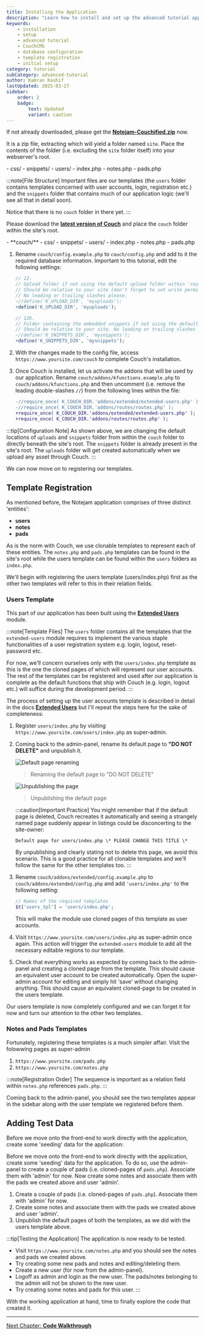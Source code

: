 ---
title: Installing the Application
description: "Learn how to install and set up the advanced tutorial application in CouchCMS, including database configuration and initial setup steps."
keywords:
    - installation
    - setup
    - advanced tutorial
    - CouchCMS
    - database configuration
    - template registration
    - initial setup
category: tutorial
subCategory: advanced-tutorial
author: Kamran Kashif
lastUpdated: 2025-03-27
sidebar:
    order: 2
    badge:
        text: Updated
        variant: caution
---


If not already downloaded, please get the [**Notejam-Couchified.zip**](./Notejam-Couchified.zip) now.

It is a zip file, extracting which will yield a folder named `site`. Place the contents of the folder (i.e. excluding the `site` folder itself) into your webserver's root.

<FileTree>
- css/
- snippets/
- users/
- index.php
- notes.php
- pads.php
</FileTree>

:::note[File Structure]
Important files are our templates (the `users` folder contains templates concerned with user accounts, login, registration etc.) and the `snippets` folder that contains much of our application logic (we'll see all that in detail soon).

Notice that there is no `couch` folder in there yet.
:::

Please download the [**latest version of Couch**](https://www.couchcms.com/products/) and place the `couch` folder within the site's root.

<FileTree>
- **couch/**
- css/
- snippets/
- users/
- index.php
- notes.php
- pads.php
</FileTree>

<Steps>

1. Rename `couch/config.example.php` to `couch/config.php` and add to it the required database information. Important to this tutorial, edit the following settings:

    ```php title="couch/config.php"
    // 12.
    // Upload folder if not using the default upload folder within 'couch'.
    // Should be relative to your site (don't forget to set write permissions on it).
    // No leading or trailing slashes please.
    -//define('K_UPLOAD_DIR', 'myuploads');
    +define('K_UPLOAD_DIR', 'myuploads');

    // 12b.
    // Folder containing the embedded snippets if not using the default 'snippets' folder within 'couch'.
    // Should be relative to your site. No leading or trailing slashes please.
    -//define('K_SNIPPETS_DIR', 'mysnippets');
    +define('K_SNIPPETS_DIR', 'mysnippets');
    ```

2. With the changes made to the config file, access `https://www.yoursite.com/couch` to complete Couch's installation.

3. Once Couch is installed, let us activate the addons that will be used by our application. Rename `couch/addons/kfunctions.example.php` to `couch/addons/kfunctions.php` and then uncomment (i.e. remove the leading double-slashes `//`) from the following lines within the file:

    ```diff lang="php" title="couch/addons/kfunctions.php"
    -//require_once( K_COUCH_DIR.'addons/extended/extended-users.php' );
    -//require_once( K_COUCH_DIR.'addons/routes/routes.php' );
    +require_once( K_COUCH_DIR.'addons/extended/extended-users.php' );
    +require_once( K_COUCH_DIR.'addons/routes/routes.php' );
    ```

</Steps>

:::tip[Configuration Note]
As shown above, we are changing the default locations of `uploads` and `snippets` folder from within the `couch` folder to directly beneath the site's root. The `snippets` folder is already present in the site's root. The `uploads` folder will get created automatically when we upload any asset through Couch.
:::

We can now move on to registering our templates.

## Template Registration

As mentioned before, the Notejam application comprises of three distinct 'entities':
- **users**
- **notes**
- **pads**

As is the norm with Couch, we use clonable templates to represent each of these entities. The `notes.php` and `pads.php` templates can be found in the site's root while the users template can be found within the `users` folders as `index.php`.

We'll begin with registering the users template (users/index.php) first as the other two templates will refer to this in their relation fields.

### Users Template

This part of our application has been built using the [**Extended Users**](../../../concepts/extended-users) module.

:::note[Template Files]
The `users` folder contains all the templates that the `extended-users` module requires to implement the various staple functionalities of a user registration system e.g. login, logout, reset-password etc.

For now, we'll concern ourselves only with the `users/index.php` template as this is the one the cloned pages of which will represent our user accounts. The rest of the templates can be registered and used after our application is complete as the default functions that ship with Couch (e.g. login, logout etc.) will suffice during the development period.
:::

The process of setting up the user accounts template is described in detail in the docs [**Extended Users**](../../../concepts/extended-users) but I'll repeat the steps here for the sake of completeness:

<Steps>

1. Register `users/index.php` by visiting `https://www.yoursite.com/users/index.php` as super-admin.

2. Coming back to the admin-panel, rename its default page to **"DO NOT DELETE"** and unpublish it.

    ![Default page renaming](./img/do-not.png)
    > Renaming the default page to "DO NOT DELETE"

    ![Unpublishing the page](./img/do-not2.png)
    > Unpublishing the default page

    :::caution[Important Practice]
    You might remember that if the default page is deleted, Couch recreates it automatically and seeing a strangely named page suddenly appear in listings could be disconcerting to the site-owner:

    ```txt title="Default Page Title"
    Default page for users/index.php \* PLEASE CHANGE THIS TITLE \*
    ```

    By unpublishing and clearly stating not to delete this page, we avoid this scenario. This is a good practice for all clonable templates and we'll follow the same for the other templates too.
    :::

3. Rename `couch/addons/extended/config.example.php` to `couch/addons/extended/config.php` and add `'users/index.php'` to the following setting:

    ```php title="couch/addons/extended/config.php" ins="'users/index.php'"
    // Names of the required templates
    $t['users_tpl'] = 'users/index.php';
    ```

    This will make the module use cloned pages of this template as user accounts.

4. Visit `https://www.yoursite.com/users/index.php` as super-admin once again. This action will trigger the `extended-users` module to add all the necessary editable regions to our template.

5. Check that everything works as expected by coming back to the admin-panel and creating a cloned page from the template. This should cause an equivalent user account to be created automatically. Open the super-admin account for editing and simply hit 'save' without changing anything. This should cause an equivalent cloned-page to be created in the users template.

</Steps>

Our users template is now completely configured and we can forget it for now and turn our attention to the other 
two templates.

### Notes and Pads Templates

Fortunately, registering these templates is a much simpler affair. Visit the folowwing pages as super-admin

<Steps>

1. `https://www.yoursite.com/pads.php`
2. `https://www.yoursite.com/notes.php`

</Steps>

:::note[Registration Order]
The sequence is important as a relation field within `notes.php` references `pads.php`.
:::

Coming back to the admin-panel, you should see the two templates appear in the sidebar along with the user template we registered before them.

## Adding Test Data

Before we move onto the front-end to work directly with the application, create some 'seeding' data for the application:

Before we move onto the front-end to work directly with the application, create some 'seeding' data for the 
application. To do so, use the admin-panel to create a couple of pads (i.e. cloned-pages of `pads.php`). Associate 
them with 'admin' for now. Now create some notes and associate them with the pads we created above and user 
'admin'.

<Steps>

1. Create a couple of pads (i.e. cloned-pages of `pads.php`). Associate them with 'admin' for now.
2. Create some notes and associate them with the pads we created above and user 'admin'.
3. Unpublish the default pages of both the templates, as we did with the users template above.

</Steps>

:::tip[Testing the Application]
The application is now ready to be tested.

- Visit `https://www.yoursite.com/notes.php` and you should see the notes and pads we created above.
- Try creating some new pads and notes and editing/deleting them.
- Create a new user (for now from the admin-panel).
- Logoff as admin and login as the new user. The pads/notes belonging to the admin will not be shown to the new user.
- Try creating some notes and pads for this user.
:::

With the working application at hand, time to finally explore the code that created it.

---

[Next Chapter: **Code Walkthrough**](../03-code-walkthrough/)
